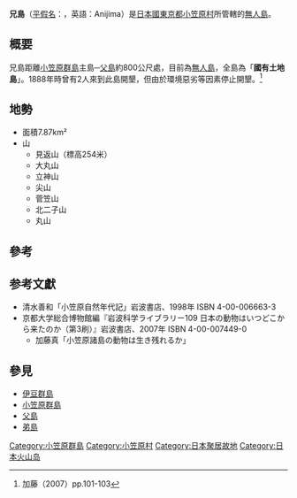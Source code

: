 {{Infobox islands
| 岛名 = 兄島 <br>Anijima
| image name = Anisima.jpg
| image caption = 從父島長崎展望台看到的兄島
| image size = 270
| coordinates = {{coord|27|07|17|N|142|12|51|E}}
| area km2 = 7.87
| coastline km = 
| elevation m = 254
| location = [[太平洋|太平洋]][[菲律宾海|菲律宾海]]
| country = {{Flagicon|JPN}}[[日本|日本]]
| country admin divisions title = [[日本行政区划|行政区划]]
| country admin divisions = [[东京都|东京都]][[小笠原村|小笠原村]]
| map = Japan&neighbours
| label = 兄島的位置
| label_position = bottom
| map_mark = Location dot red.svg
| map_mark_width = 9
| map_width = 270
| map_alt = 兄島的位置
| map_caption = 兄島在日本的位置
}}
'''兄島'''（[[平假名|平假名]]：{{lang|ja|あにじま}}，英語：Anijima）是[[日本國|日本國]][[東京都|東京都]][[小笠原村|小笠原村]]所管轄的[[無人島|無人島]]。

==概要==
兄島距離[[小笠原群島|小笠原群島]]主島─[[父島|父島]]約800公尺處，目前為[[無人島|無人島]]，全島為「'''國有土地島'''」。1888年時曾有2人來到此島開墾，但由於環境惡劣等因素停止開墾。<ref>加藤（2007）pp.101-103</ref>

==地勢==
*面積7.87km²
*山
**見返山（標高254米）
**大丸山
**立神山
**尖山
**菅笠山
**北二子山
**丸山

==參考==
{{Reflist}}

==参考文獻==
*清水善和「小笠原自然年代記」岩波書店、1998年 ISBN 4-00-006663-3
*京都大学総合博物館編『岩波科学ライブラリー109 日本の動物はいつどこから来たのか（第3刷）』岩波書店、2007年 ISBN 4-00-007449-0
**加藤真「小笠原諸島の動物は生き残れるか」

==參見==
*[[伊豆群島|伊豆群島]]
*[[小笠原群島|小笠原群島]]
*[[父島|父島]]
*[[弟島|弟島]]

{{伊豆小笠原群島}}
{{日本小作品}}
{{Japan-geo-stub}}
[[Category:小笠原群島|Category:小笠原群島]]
[[Category:小笠原村|Category:小笠原村]]
[[Category:日本聚居故地|Category:日本聚居故地]]
[[Category:日本火山岛|Category:日本火山岛]]